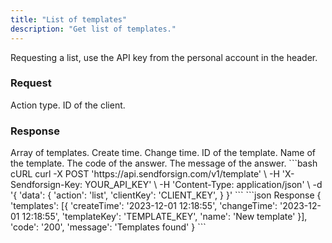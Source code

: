 ```yaml
---
title: "List of templates"
description: "Get list of templates."
---
```


Requesting a list, use the API key from the personal account in the header.

### Request

<ParamField body="action" type="string" required>
  Action type.
</ParamField>

<ParamField body="clientKey" type="string" required>
  ID of the client.
</ParamField>

### Response

  <ResponseField name="templates" type="string">
    Array of templates.

  <Expandable title="child attribute">

  <ResponseField name="createTime" type="string">
    Create time.
  </ResponseField>

  <ResponseField name="changeTime" type="string">
    Change time.
  </ResponseField>

  <ResponseField name="templateKey" type="string">
    ID of the template.
  </ResponseField>

  <ResponseField name="name" type="string">
    Name of the template.
  </ResponseField>

  </Expandable>

  </ResponseField>

<ResponseField name="code" type="string">
  The code of the answer.
</ResponseField>

<ResponseField name="message" type="string">
  The message of the answer.
</ResponseField>

<RequestExample>
```bash cURL
curl -X POST 'https://api.sendforsign.com/v1/template' \ 
     -H 'X-Sendforsign-Key: YOUR_API_KEY' \
     -H 'Content-Type: application/json' \
     -d '{ 
          'data': {
				   'action': 'list',
				   'clientKey': 'CLIENT_KEY',
				  }
     }'
```
</RequestExample>

<ResponseExample>
```json Response
	{
       'templates': [{
                'createTime': '2023-12-01 12:18:55',
				'changeTime': '2023-12-01 12:18:55',
                'templateKey': 'TEMPLATE_KEY', 
				'name': 'New template'
		}],
       'code': '200',
       'message': 'Templates found'
    } 
```
</ResponseExample>
